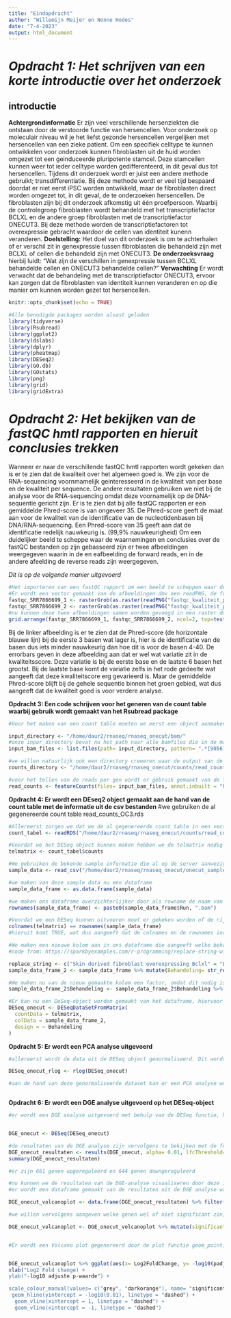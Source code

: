 ```yaml
---
title: "Eindopdracht"
author: "Willemijn Meijer en Nonne Hodes"
date: "7-4-2023"
output: html_document
---
```


# _Opdracht 1: Het schrijven van een korte introductie over het onderzoek_

## __introductie__
__Achtergrondinformatie__ Er zijn veel verschillende hersenziekten die ontstaan door de verstoorde functie van hersencellen. Voor onderzoek op moleculair niveau wil je het liefst gezonde hersencellen vergelijken met hersencellen van een zieke patient. Om een specifiek celltype te kunnen ontwikkelen voor onderzoek kunnen fibroblasten uit de huid worden omgezet tot een geinduceerde pluripotente stamcel. Deze stamcellen kunnen weer tot ieder celltype worden gedifferenteerd, in dit geval dus tot hersencellen. Tijdens dit onderzoek wordt er juist een andere methode gebruikt; transdifferentiatie. Bij deze methode wordt er veel tijd bespaard doordat er niet eerst iPSC worden ontwikkeld, maar de fibroblasten direct worden omgezet tot, in dit geval, de te onderzoeken hersencellen. De fibroblasten zijn bij dit onderzoek afkomstig uit één proefpersoon. Waarbij de controlegroep fibroblasten wordt behandeld met het transcriptiefactor BCLXL en de andere groep fibroblasten met de transcriptiefactor ONECUT3. Bij deze methode worden de transcriptiefactoren tot overexpressie gebracht waardoor de cellen van identiteit kunenn veranderen. __Doelstelling:__ Het doel van dit onderzoek is om te achterhalen of er verschil zit in genexpressie tussen fibroblasten die behandeld zijn met BCLXL of cellen die behandeld zijn met ONECUT3. __De onderzoeksvraag__ hierbij luidt: "Wat zijn de verschillen in genexpressie tussen BCLXL behandelde cellen en ONECUT3 behandelde cellen?" __Verwachting__ Er wordt verwacht dat de behandeling met de transcriptiefactor ONECUT3, ervoor kan zorgen dat de fibroblasten van identiteit kunnen veranderen en op die manier om kunnen worden gezet tot hersencellen.

```r
knitr::opts_chunk$set(echo = TRUE)
```

```r
#Alle benodigde packages worden alvast geladen
library(tidyverse)
library(Rsubread)
library(ggplot2)
library(dslabs)
library(dplyr)
library(pheatmap)
library(DESeq2)
library(GO.db)
library(GOstats)
library(png)
library(grid)
library(gridExtra)
```

# _Opdracht 2: Het bekijken van de fastQC hmtl rapporten en hieruit conclusies trekken_
Wanneer er naar de verschillende fastQC hmtl rapporten wordt gekeken dan is er te zien dat de kwaliteit over het algemeen goed is. We zijn voor de RNA-sequencing voornmamelijk geinteresseerd in de kwaliteit van per base en de kwaliteit per sequence. De andere resultaten gebruiken we niet bij de analyse voor de RNA-sequencing omdat deze voornamelijk op de DNA-sequentie gericht zijn. 
Er is te zien dat bij alle fastQC rapporten er een gemiddelde Phred-score is van ongeveer 35. De Phred-score geeft de maat aan voor de kwaliteit van de identificatie van de nucleotidenbasen bij DNA/RNA-sequencing. Een Phred-score van 35 geeft aan dat de identificatie redelijk nauwkeurig is. (99,9% nauwkeurigheid)
Om een duidelijker beeld te scheppe waar de waarnemingen en conclusies over de fastQC bestanden op zijn gebasseerd zijn er twee afbeeldingen weergegeven waarin in de en eafbeelding de forward reads, en in de andere afeelding de reverse reads zijn weergegeven. 

_Dit is op de volgende manier uitgevoerd_

```r
#Het importeren van een fastQC rapport om een beeld te scheppen waar de conclusies op zijn gebasseerd.
#Er wordt een vector gemaakt van de afbeeldingen dmv een readPNG, de functie rasterGrob zorgt ervoor dat de afbeelding zo in een raster wordt geplaatst hoe jij het aangeeft (de gewenste locatie, grootte en orientatie van de afbeelding kan worden opgegeven)
fastqc_SRR7866699_1 <- rasterGrob(as.raster(readPNG("fastqc_kwaliteit_per_base_SRR7866699_1.png")))
fastqc_SRR7866699_2 <- rasterGrob(as.raster(readPNG("fastqc_kwaliteit_per_base_SRR7866699_2.png")))
#nu kunnen deze twee afbeeldingen samen worden gevoegd in een raster dmv de functie grid.arrange
grid.arrange(fastqc_SRR7866699_1, fastqc_SRR7866699_2, ncol=2, top=textGrob("De kwaliteit per base analyse voor de forward(links) en reverse(rechts) read")
```

Bij de linker afbeelding is er te zien dat de Phred-score (de horizontale blauwe lijn) bij de eerste 3 basen wat lager is, hier is de identificatie van de basen dus iets minder nauwkeurig dan hoe dit is voor de basen 4-40. De errorbars geven in deze afbeelding aan dat er wel wat variatie zit in de kwaliteitsscore. Deze variatie is bij de eerste base en de laatste 6 basen het grootst. Bij de laatste base komt de variatie zelfs in het rode gedeelte wat aangeeft dat deze kwaliteitscore erg gevarieerd is. Maar de gemiddelde Phred-score blijft bij de gehele sequentie binnen het groen gebied, wat dus aangeeft dat de kwaliteit goed is voor verdere analyse. 

__Opdracht 3: Een code schrijven voor het generen van de count table waarbij gebruik wordt gemaakt van het Rsubread package__

```r
#Voor het maken van een count table moeten we eerst een object aanmaken wat als input directory wordt gezien --> de input files zijn de bam files en daarna wordt dus verwezen met het path

input_directory <- "/home/daur2/rnaseq/rnaseq_onecut/bam/"
#onze inpur_directory bevat nu het path naar alle bamfiles die in de map bam staan. We moeten hierin nog een selectie maken van de bamfiles die voor de analyse,   gebruikt moeten worden --> SRR7866699, SRR7866700, SRR7866705, SRR7866706 
input_bam_files <- list.files(path= input_directory, pattern= ".*[9056]\.bam$", full.names= TRUE)

#we willen natuurlijk ook een directory creeeren waar de output van de count table in komt, in de map van de counts staan meerdere reads bestanden, maar we willen het bestand waar alle 
counts_directory <- "/home/daur2/rnaseq/rnaseq_onecut/counts/read_counts.rds"

#voor het tellen van de reads per gen wordt er gebruik gemaakt van de functie featureCounts. Hierbij wordt er achterhaald hoevaak de reads overeenkomen met het menselijke regerentiegenoom. DE genomische locaties staan in de ingebouwde annotatiebestanden. 
read_counts <- featureCounts(files= input_bam_files, annot.inbuilt = "hg38", useMetaFeatures= TRUE, strandSpecific = 1, isPairedEnd= TRUE, countReadPairs= TRUE, nthreads= 10)
```

__Opdracht 4: Er wordt een DEseq2 object gemaakt aan de hand van de count table met de informatie uit de csv bestanden__
#we gebruiken de al gegenereerde count table read_counts_OC3.rds

```r
#Allereerst zorgen we dat we de al gegenereerde count table in een vector plaatsen
count_tabel <- readRDS("/home/daur2/rnaseq/rnaseq_onecut/counts/read_counts_OC3.rds") 

#Voordat we het DESeq object kunnen maken hebben we de telmatrix nodig uit de al gegenereerde count table
telmatrix <- count_tabel$counts

#We gebruiken de bekende sample informatie die al op de server aanwezig was; onecut_sampledata_OC3.csv
sample_data <- read_csv("/home/daur2/rnaseq/rnaseq_onecut/onecut_sampledata_OC3.csv")

#we maken van deze sample data nu een dataframe
sample_data_frame <- as.data.frame(sample_data)

#we maken ons dataframe overzichterlijker door als rowname de naam van de bamfiles te gebruiken.
rownames(sample_data_frame) <- paste0(sample_data_frame$Run, ".bam")

#Voordat we een DESeq kunnen uitvoeren moet er gekeken worden of de rijnamen van de sampledata overeenkomen met de kolomnamen van de telmatrix. 
colnames(telmatrix) == rownames(sample_data_frame)
#hieruit komt TRUE, wat dus aangeeft dat de colnames en de rownames inderdaad overeenkomen, dus de data verder gebruikt kan worden voor het maken van het DESeq-object

#We maken een nieuwe kolom aan in ons dataframe die aangeeft welke behandeling de cellen hebben gehad
#code from: https://sparkbyexamples.com/r-programming/replace-string-with-another-string-in-r/#:~:text=Use%20str_replace_all()%20method%20of,be%20replaced%20on%20work_address%20column.

replace_string <- c("Skin derived fibroblast overexpressing Bclxl" = "BCLXL", "2 days after induction of OC3 in skin derived fibroblasts" = "ONECUT3")
sample_data_frame_2 <- sample_data_frame %>% mutate(Behandeling= str_replace_all(Cell_type, replace_string))

#We maken nu van de nieuw gemaakte kolom een factor, omdat dit nodig is voor het maken van een DESeq object. De levels worden zo ingesteld dat de behandeling kan worden vergeleken met de controle, nu kan er dus worden gekeken in hoeverre de genexpressie is veranderd ten iopzichte van de controlesituatie. Hiervoor wordt dus als eerste level voor de controle behandeling, BCLXL gekozen.
sample_data_frame_2$Behandeling <- sample_data_frame_2$Behandeling %>% factor(levels = c("BCLXL", "ONECUT3"))

#Er kan nu een DeSeq-object worden gemaakt van het dataframe, hiervoor hebben we het pakket library(DESeq2) al eerder geladen. Er wordt hierbij gebruik gemaakt van de functie DESeqDataSetFromMatrix omdat er gebruik wordt gemaakt van onze teltabel als matrix, waar de fragmenttellingen voor elk gen per monster in staan
DESeq_onecut <- DESeqDataSetFromMatrix(
  countData = telmatrix,
  colData = sample_data_frame_2, 
  design = ~ Behandeling
)
```

__Opdracht 5: Er wordt een PCA analyse uitgevoerd__

```r
#allereerst wordt de data uit de DESeq object genormaliseerd. Dit wordt de gedaan aan de hand van de rlog functie. Deze functie tranformeert de telgegevens naar de log2-schaal. Dit is nodig voor de normalisatie van mogelijke uitschieters. De output van de rlog is een SumarizedExperiment-object

DESeq_onecut_rlog <- rlog(DESeq_onecut)

#aan de hand van deze genormaliseerde dataset kan er een PCA analyse worden uitgevoerd.



```





__Opdracht 6: Er wordt een DGE analyse uitgevoerd op het DESeq-object__


```r
#er wordt een DGE analyse uitgevoerd met behulp van de DESeq functie, hierbij wordt gebruik gemaakt van de niet-genormaliseerde data van het DESeq-object. We specificeren de results functie op een p-waarde van 0.01 en een LFC van 1


DGE_onecut <- DESeq(DESeq_onecut)

#de resultaten van de DGE analyse zijn vervolgens te bekijken met de functie results()
DGE_onecut_resultaten <- results(DGE_onecut, alpha= 0.01, lfcThreshold= 1)
summary(DGE_onecut_resultaten)

#er zijn 661 genen upgereguleerd en 644 genen downgereguleerd
```

```r

#nu kunnen we de resultaten van de DGE-analyse visualiseren door deze in een Volcano plot weer te geven. Hierbij is er een adjusted p-value < 0.01 en een LFC > 1. De kleur van de genen die voldoen aan deze voorwaarden worden donkeroranje gekleurd
#er wordt een dataframe gemaakt van de resultaten uit de DGE analyse waarbij de genen die geen adjuste P waarde bevatten worden verwijderd.

DGE_onecut_volcanoplot <- data.frame(DGE_onecut_resultaten) %>% filter(!is.na(padj))

#we willen vervolgens aangeven welke genen wel of niet significant zin, daarom maken we een kolom die aangeeft als de adjuste pwaarde kleiner is dan 0.01, deze significant is. En wanneer de LFC > 1 dat deze dan significant is. Anders wordt het aangegeven als niet significant.

DGE_onecut_volcanoplot <- DGE_onecut_volcanoplot %>% mutate(significantie= if_else(padj < 0.01 & abs(log2FoldChange) > 1, "Significant", "Niet Significant"))


#Er wordt een Volcano plot gegenereerd door de plot functie geom_point, daarbij wordt er een donker oranje kleur gegeven aan de genen die significant zijn. De LFC en de p-waarde worden aangegeven met een stippellijn


DGE_onecut_volcanoplot %>% ggplot(aes(x= Log2FoldChange, y= -log10(padj), color= significantie)) + geom_point() + 
xlab("Log2 Fold change) +
ylab("-log10 adjuste p-waarde") +

scale_colour_manual(values= c("grey", "darkorange"), name= "significantie") + 
 geom_hline(yintercept = -log10(0.01), linetype = "dashed") +
  geom_vline(xintercept = 1, linetype = "dashed") +
  geom_vline(xintercept = -1, linetype = "dashed")
```


